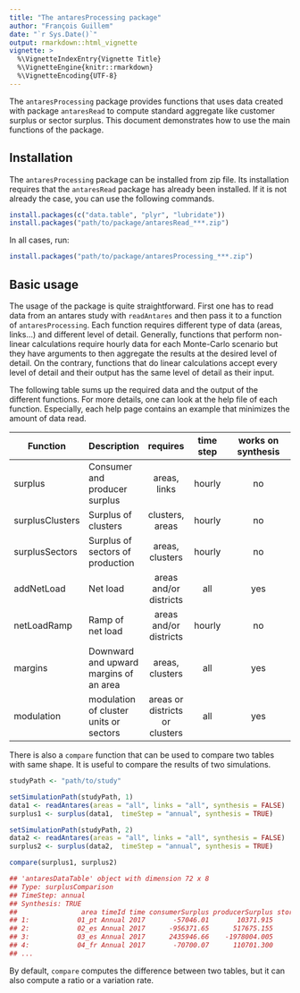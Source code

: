 ---
title: "The antaresProcessing package"
author: "François Guillem"
date: "`r Sys.Date()`"
output: rmarkdown::html_vignette
vignette: >
  %\VignetteIndexEntry{Vignette Title}
  %\VignetteEngine{knitr::rmarkdown}
  %\VignetteEncoding{UTF-8}
---

The `antaresProcessing` package provides functions that uses data created with package `antaresRead` to compute standard aggregate like customer surplus or sector surplus. This document demonstrates how to use the main functions of the package.

## Installation

The `antaresProcessing` package can be installed from zip file. Its installation requires that the `antaresRead` package has already been installed. If it is not already the case, you can use the following commands.

```r
install.packages(c("data.table", "plyr", "lubridate"))
install.packages("path/to/package/antaresRead_***.zip")
```

In all cases, run:

```r
install.packages("path/to/package/antaresProcessing_***.zip")
```

## Basic usage

The usage of the package is quite straightforward. First one has to read data from an antares study with `readAntares` and then pass it to a function of `antaresProcessing`. Each function requires different type of data (areas, links...) and different level of detail. Generally, functions that perform non-linear calculations require hourly data for each Monte-Carlo scenario but they have arguments to then aggregate the results at the desired level of detail. On the contrary, functions that do linear calculations accept every level of detail and their output has the same level of detail as their input.

The following table sums up the required data and the output of the different functions. For more details, one can look at the help file of each function. Especially, each help page contains an example that minimizes the amount of data read. 

Function        | Description | requires |time step | works on synthesis
----------------|-------------|:--------:|:--------:|:-----------------:
surplus         | Consumer and producer surplus | areas, links | hourly | no
surplusClusters | Surplus of clusters | clusters, areas | hourly | no
surplusSectors  | Surplus of sectors of production | areas, clusters | hourly | no
addNetLoad      | Net load | areas and/or districts | all | yes
netLoadRamp     | Ramp of net load | areas and/or districts | hourly | no
margins         | Downward and upward margins of an area    | areas, clusters | all | yes
modulation      | modulation of cluster units or sectors | areas or districts or clusters | all | yes

There is also a `compare` function that can be used to compare two tables with same shape. It is useful to compare the results of two simulations. 

```r
studyPath <- "path/to/study"

setSimulationPath(studyPath, 1)
data1 <- readAntares(areas = "all", links = "all", synthesis = FALSE)
surplus1 <- surplus(data1,  timeStep = "annual", synthesis = TRUE) 

setSimulationPath(studyPath, 2)
data2 <- readAntares(areas = "all", links = "all", synthesis = FALSE)
surplus2 <- surplus(data2,  timeStep = "annual", synthesis = TRUE)

compare(surplus1, surplus2)

## 'antaresDataTable' object with dimension 72 x 8
## Type: surplusComparison
## TimeStep: annual
## Synthesis: TRUE
##                area timeId time consumerSurplus producerSurplus storageSurplus ...
## 1:            01_pt Annual 2017       -57046.01       10371.915              0
## 2:            02_es Annual 2017      -956371.65      517675.155              0
## 3:            03_es Annual 2017      2435946.66    -1978004.005              0
## 4:            04_fr Annual 2017       -70700.07      110701.300              0
## ...

```

By default, `compare` computes the difference between two tables, but it can also compute a ratio or a variation rate.
